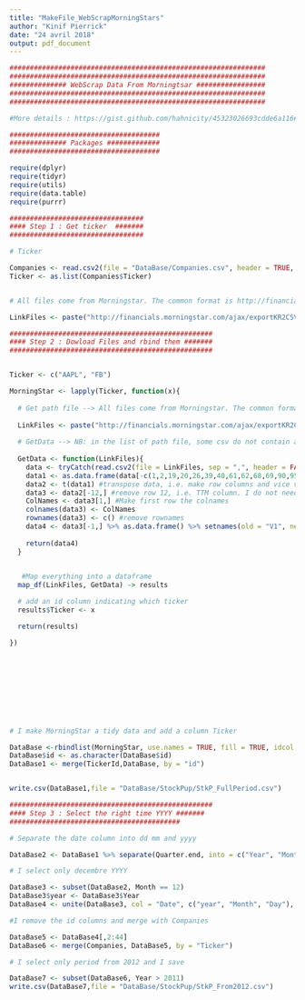 ```yaml
---
title: "MakeFile_WebScrapMorningStars"
author: "Kinif Pierrick"
date: "24 avril 2018"
output: pdf_document
---
```



```r

###############################################################
###############################################################
############## WebScrap Data From Morningtsar #################
###############################################################
###############################################################

#More details : https://gist.github.com/hahnicity/45323026693cdde6a116#file-morningstar-api-md

#####################################
############## Packages #############
#####################################

require(dplyr)
require(tidyr)
require(utils)
require(data.table)
require(purrr)

#################################
#### Step 1 : Get ticker  #######
#################################

# Ticker 

Companies <- read.csv2(file = "DataBase/Companies.csv", header = TRUE, stringsAsFactors = FALSE)
Ticker <- as.list(Companies$Ticker)


# All files come from Morningstar. The common format is http://financials.morningstar.com/ajax/exportKR2CSV.html?t=FB So I create a vector containing this format for all Ticker  /// CSV Format :)

LinkFiles <- paste("http://financials.morningstar.com/ajax/exportKR2CSV.html?t=",Ticker, sep = "")

##################################################
#### Step 2 : Dowload Files and rbind them #######
##################################################


Ticker <- c("AAPL", "FB")

MorningStar <- lapply(Ticker, function(x){
  
  # Get path file --> All files come from Morningstar. The common format is http://financials.morningstar.com/ajax/exportKR2CSV.html?t=FB So I create a vector containing this format for all Ticker  /// CSV Format :)
  
  LinkFiles <- paste("http://financials.morningstar.com/ajax/exportKR2CSV.html?t=",x, sep = "")
  
  # GetData --> NB: in the list of path file, some csv do not contain any rows. Tt causes some errors when running the function. Adding tryCatch is a good way to solve the problem.
  
  GetData <- function(LinkFiles){
    data <- tryCatch(read.csv2(file = LinkFiles, sep = ",", header = FALSE, stringsAsFactors = FALSE), error=function(e) NULL)
    data1 <- as.data.frame(data[-c(1,2,19,20,26,39,40,61,62,68,69,90,95,96),]) #remove useless rows
    data2 <- t(data1) #transpose data, i.e. make row columns and vice versa
    data3 <- data2[-12,] #remove row 12, i.e. TTM column. I do not need it.
    ColNames <- data3[1,] #Make first row the colnames
    colnames(data3) <- ColNames
    rownames(data3) <- c() #remove rownames
    data4 <- data3[-1,] %>% as.data.frame() %>% setnames(old = "V1", new = "Year") # remove first row and adjust colnames
    
    return(data4)
  }
  

   #Map everything into a dataframe
  map_df(LinkFiles, GetData) -> results

  # add an id column indicating which ticker
  results$Ticker <- x

  return(results)

})










# I make MorningStar a tidy data and add a column Ticker 

DataBase <-rbindlist(MorningStar, use.names = TRUE, fill = TRUE, idcol = "id")
DataBase$id <- as.character(DataBase$id)
DataBase1 <- merge(TickerId,DataBase, by = "id")


write.csv(DataBase1,file = "DataBase/StockPup/StkP_FullPeriod.csv")

##################################################
#### Step 3 : Select the right time YYYY #######
##########################################

# Separate the date column into dd mm and yyyy

DataBase2 <- DataBase1 %>% separate(Quarter.end, into = c("Year", "Month","Day"), sep = "-")

# I select only decembre YYYY

DataBase3 <- subset(DataBase2, Month == 12)
DataBase3$year <- DataBase3$Year
DataBase4 <- unite(DataBase3, col = "Date", c("year", "Month", "Day"), sep = "-") 

#I remove the id columns and merge with Companies

DataBase5 <- DataBase4[,2:44] 
DataBase6 <- merge(Companies, DataBase5, by = "Ticker")

# I select only period from 2012 and I save

DataBase7 <- subset(DataBase6, Year > 2011)
write.csv(DataBase7,file = "DataBase/StockPup/StkP_From2012.csv")


```

